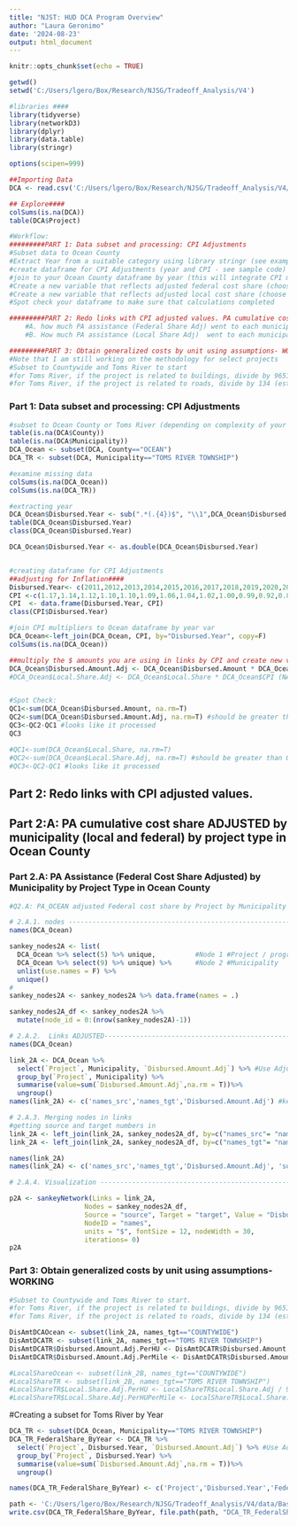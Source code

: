 ```yaml
---
title: "NJST: HUD DCA Program Overview"
author: "Laura Geronimo"
date: '2024-08-23'
output: html_document
---
```


```r
knitr::opts_chunk$set(echo = TRUE)
```

```r

getwd()
setwd('C:/Users/lgero/Box/Research/NJSG/Tradeoff_Analysis/V4')

#libraries ####
library(tidyverse)
library(networkD3)
library(dplyr)
library(data.table)
library(stringr)

options(scipen=999)

##Importing Data
DCA <- read.csv('C:/Users/lgero/Box/Research/NJSG/Tradeoff_Analysis/V4/data/DataDownloads/NJ_SandyTransparencyData/State_Agency_Datasets/Sandy_DCA_Master_Data.csv')

## Explore####
colSums(is.na(DCA))
table(DCA$Project)

#Workflow:
#########PART 1: Data subset and processing: CPI Adjustments
#Subset data to Ocean County
#Extract Year from a suitable category using library stringr (see example code below)
#create dataframe for CPI Adjustments (year and CPI - see sample code)
#join to your Ocean County dataframe by year (this will integrate CPI multipliers into Ocean county dataframe)
#Create a new variable that reflects adjusted federal cost share (choose suitable variable like federal.distributed.amount, multiply the by the CPI value, and append 'Adj' to variable name --see sample code). Keep track of what values you use by using similar naming convention. (e.g. federal.distributed.amount.adj)
#Create a new variable that reflects adjusted local cost share (choose suitable variable like local.share, multiply the by the CPI value, and append 'Adj' to variable name --see sample code). 
#Spot check your dataframe to make sure that calculations completed

#########PART 2: Redo links with CPI adjusted values. PA cumulative cost share by municipality (local and federal) by project type in Ocean County
    #A. how much PA assistance (Federal Share Adj) went to each municipality by project type
    #B. How much PA assistance (Local Share Adj)  went to each municipality by project type

#########PART 3: Obtain generalized costs by unit using assumptions- WORKING on Method
#Note that I am still working on the methodology for select projects
#Subset to Countywide and Toms River to start
#for Toms River, if the project is related to buildings, divide by 9651 (estimate of residential properties affected by Sandy storm surge)
#for Toms River, if the project is related to roads, divide by 134 (estimate of number of miles of roadway affected by Sandy storm surge)
```


### Part 1: Data subset and processing: CPI Adjustments
```r
#subset to Ocean County or Toms River (depending on complexity of your data and ease of processing)
table(is.na(DCA$County))
table(is.na(DCA$Municipality))
DCA_Ocean <- subset(DCA, County=="OCEAN")
DCA_TR <- subset(DCA, Municipality=="TOMS RIVER TOWNSHIP")

#examine missing data
colSums(is.na(DCA_Ocean)) 
colSums(is.na(DCA_TR))

#extracting year
DCA_Ocean$Disbursed.Year <- sub(".*(.{4})$", "\\1",DCA_Ocean$Disbursed.Date)
table(DCA_Ocean$Disbursed.Year) 
class(DCA_Ocean$Disbursed.Year)

DCA_Ocean$Disbursed.Year <- as.double(DCA_Ocean$Disbursed.Year)


#creating dataframe for CPI Adjustments
##adjusting for Inflation####
Disbursed.Year<- c(2011,2012,2013,2014,2015,2016,2017,2018,2019,2020,2021,2022,2023)
CPI <-c(1.17,1.14,1.12,1.10,1.10,1.09,1.06,1.04,1.02,1.00,0.99,0.92,0.86)
CPI  <- data.frame(Disbursed.Year, CPI)
class(CPI$Disbursed.Year)

#join CPI multipliers to Ocean dataframe by year var
DCA_Ocean<-left_join(DCA_Ocean, CPI, by="Disbursed.Year", copy=F)
colSums(is.na(DCA_Ocean))

##multiply the $ amounts you are using in links by CPI and create new var, append 'adj' to var
DCA_Ocean$Disbursed.Amount.Adj <- DCA_Ocean$Disbursed.Amount * DCA_Ocean$CPI
#DCA_Ocean$Local.Share.Adj <- DCA_Ocean$Local.Share * DCA_Ocean$CPI (NA for PA)


#Spot Check:
QC1<-sum(DCA_Ocean$Disbursed.Amount, na.rm=T)
QC2<-sum(DCA_Ocean$Disbursed.Amount.Adj, na.rm=T) #should be greater than QC1
QC3<-QC2-QC1 #looks like it processed
QC3

#QC1<-sum(DCA_Ocean$Local.Share, na.rm=T)
#QC2<-sum(DCA_Ocean$Local.Share.Adj, na.rm=T) #should be greater than QC1
#QC3<-QC2-QC1 #looks like it processed


```


## Part 2: Redo links with CPI adjusted values.
## Part 2:A: PA cumulative cost share ADJUSTED by municipality (local and federal) by project type in Ocean County
### Part 2.A: PA Assistance (Federal Cost Share Adjusted) by Municipality by Project Type in Ocean County
```r
#Q2.A: PA_OCEAN adjusted Federal cost share by Project by Municipality

# 2.A.1. nodes --------------------------------------------------------------------
names(DCA_Ocean)

sankey_nodes2A <- list(
  DCA_Ocean %>% select(5) %>% unique,          #Node 1 #Project / program / bucket
  DCA_Ocean %>% select(9) %>% unique) %>%      #Node 2 #Municipality
  unlist(use.names = F) %>% 
  unique()
# 
sankey_nodes2A <- sankey_nodes2A %>% data.frame(names = .)

sankey_nodes2A_df <- sankey_nodes2A %>% 
  mutate(node_id = 0:(nrow(sankey_nodes2A)-1))

# 2.A.2.  Links ADJUSTED-------------------------------------------------------------
names(DCA_Ocean)

link_2A <- DCA_Ocean %>% 
  select(`Project`, Municipality, `Disbursed.Amount.Adj`) %>% #Use Adjusted version
  group_by(`Project`, Municipality) %>% 
  summarise(value=sum(`Disbursed.Amount.Adj`,na.rm = T))%>% 
  ungroup()
names(link_2A) <- c('names_src','names_tgt','Disbursed.Amount.Adj') #keep naming convention for tracking

# 2.A.3. Merging nodes in links
#getting source and target numbers in 
link_2A <- left_join(link_2A, sankey_nodes2A_df, by=c("names_src"= "names"), copy=F)
link_2A <- left_join(link_2A, sankey_nodes2A_df, by=c("names_tgt"= "names"), copy=F)

names(link_2A)
names(link_2A) <- c('names_src','names_tgt','Disbursed.Amount.Adj', 'source', 'target')

```

```r
# 2.A.4. Visualization --------------------------------------------------------

p2A <- sankeyNetwork(Links = link_2A, 
                   Nodes = sankey_nodes2A_df, 
                   Source = "source", Target = "target", Value = "Disbursed.Amount.Adj", 
                   NodeID = "names",
                   units = "$", fontSize = 12, nodeWidth = 30,
                   iterations= 0)
p2A
```


### Part 3: Obtain generalized costs by unit using assumptions- WORKING
```r
#Subset to Countywide and Toms River to start. 
#for Toms River, if the project is related to buildings, divide by 9651 (estimate of residential properties affected by Sandy storm surge)
#for Toms River, if the project is related to roads, divide by 134 (estimate of number of miles of roadway affected by Sandy storm surge)

DisAmtDCAOcean <- subset(link_2A, names_tgt=="COUNTYWIDE")
DisAmtDCATR <- subset(link_2A, names_tgt=="TOMS RIVER TOWNSHIP")
DisAmtDCATR$Disbursed.Amount.Adj.PerHU <- DisAmtDCATR$Disbursed.Amount.Adj / 9651
DisAmtDCATR$Disbursed.Amount.Adj.PerMile <- DisAmtDCATR$Disbursed.Amount.Adj / 134

#LocalShareOcean <- subset(link_2B, names_tgt=="COUNTYWIDE")
#LocalShareTR <- subset(link_2B, names_tgt=="TOMS RIVER TOWNSHIP")
#LocalShareTR$Local.Share.Adj.PerHU <- LocalShareTR$Local.Share.Adj / 9651
#LocalShareTR$Local.Share.Adj.PerHUPerMile <- LocalShareTR$Local.Share.Adj / 134

```
#Creating a subset for Toms River by Year
```r
DCA_TR <- subset(DCA_Ocean, Municipality=="TOMS RIVER TOWNSHIP")
DCA_TR_FederalShare_ByYear <- DCA_TR %>% 
  select(`Project`, Disbursed.Year, `Disbursed.Amount.Adj`) %>% #Use Adjusted version
  group_by(`Project`, Disbursed.Year) %>% 
  summarise(value=sum(`Disbursed.Amount.Adj`,na.rm = T))%>% 
  ungroup()

names(DCA_TR_FederalShare_ByYear) <- c('Project','Disbursed.Year','Federal.Disbursed.Amount.Adj')

path <- 'C:/Users/lgero/Box/Research/NJSG/Tradeoff_Analysis/V4/data/BaselineData/NJ_SandyTransparencey_produced'
write.csv(DCA_TR_FederalShare_ByYear, file.path(path, "DCA_TR_FederalShare_ByYear.csv"), row.names = TRUE)
```
